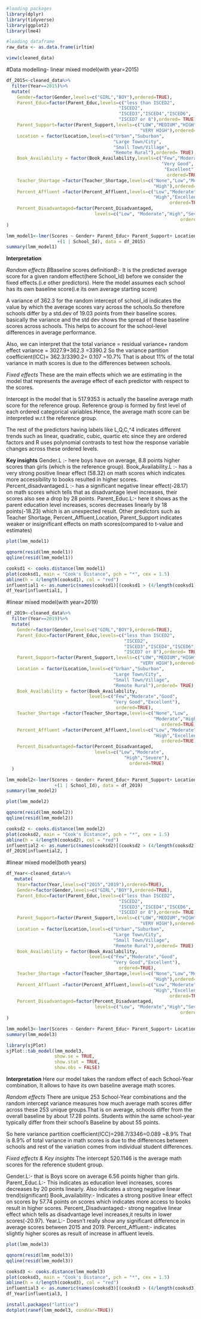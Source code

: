 ```r
#loading packages
library(dplyr)
library(tidyverse)
library(ggplot2)
library(lme4)
```
```r
#loading dataframe
raw_data <- as.data.frame(irltim)
```

```r
view(cleaned_data)
```

#Data modelling- linear mixed model(with year=2015)

```r
df_2015<-cleaned_data%>%
  filter(Year==2015)%>%
  mutate(
    Gender=factor(Gender,levels=c("GIRL","BOY"),ordered=TRUE),
    Parent_Educ=factor(Parent_Educ,levels=c("less than ISCED2",
                                          "ISCED2",
                                          "ISCED3","ISCED4","ISCED6",
                                          "ISCED7 or 8"),ordered= TRUE),
    Parent_Support=factor(Parent_Support,levels=c("LOW","MEDIUM","HIGH",
                                                  "VERY HIGH"),ordered=TRUE),
    Location = factor(Location,levels=c("Urban","Suburban",
                                        "Large Town/City",
                                        "Small Town/Village",
                                        "Remote Rural"),ordered= TRUE),
    Book_Availability = factor(Book_Availability,levels=c("Few","Moderate","Good",
                                                          "Very Good",
                                                           "Excellent"),
                                                            ordered=TRUE),
    Teacher_Shortage =factor(Teacher_Shortage,levels=c("None","Low","Moderate",
                                                       "High"),ordered=TRUE),
    Percent_Affluent =factor(Percent_Affluent,levels=c("Low","Moderate",
                                                       "High","Excellent"),
                                                             ordered=TRUE),
    Percent_Disadvantaged=factor(Percent_Disadvantaged,
                                 levels=c("Low", "Moderate","High","Severe"),
                                                                 ordered=TRUE)
)

lmm_model1<-lmer(Scores ~ Gender+ Parent_Educ+ Parent_Support+ Location + Book_Availability + Teacher_Shortage + Percent_Affluent + Percent_Disadvantaged+ Year
                   +(1 | School_Id), data = df_2015)
summary(lmm_model1)
```
**Interpretation**

*Random effects*
*B*Baseline scores definition*B*:-
It is the predicted average score for a given random effect(here School_Id) before we consider the fixed effects.(i.e other predictors).
Here the model assumes each school has its own baseline score(i.e its own average starting score)

A variance of 362.3 for the random intercept of school_id indicates the value by which the average scores vary across the schools.So therefore schools differ by a std.dev of 19.03 points from their baseline scores.
basically the variance and the std dev shows the spread of these baseline scores across schools.
This helps to account for the school-level differences in average performance.

Also, we can interpret that the total variance = residual variance+ random effect variance
                                               = 3027.9+362.3 =3390.2
                  So the variance partition coefficient(ICC)= 362.3/3390.2= 0.107
                                                            ~10.7%
  That is about 11% of the total variance in math scores is due to the differences between schools.

*Fixed effects*
These are the main effects which we are estimating in the model that represents the average effect of each predictor with respect to the scores. 

Intercept in the model that is 517.9353 is actually the baseline average math score for the reference group.
Reference group is formed by first level of each ordered categorical variables.Hence, the average math score can be interpreted w.r.t the reference group.

The rest of the predictors having labels like L,Q,C,^4 indicates different trends such as linear, quadratic, cubic, quartic etc since they are ordered factors and R uses polynomial contrasts to test how the response variable changes across these ordered levels.

**Key insights**
Gender.L :- here boys have on average, 8.8 points higher scores than girls
(which is the reference group).
Book_Availability.L :- has a very strong positive linear effect (58.32) on math scores which indicates more accessibility to books resulted in higher scores.
Percent_disadvantaged.L :- has a significant negative linear effect(-28.17) on math scores which tells that as disadvantage level increases, their scores also see a drop by 28 points.
Parent_Educ.L:- here it shows as the parent education level increases, scores decreases linearly by 18 points(-18.23) which is an unexpected result.
Other predictors such as Teacher Shortage, Percent_Affluent,Location, Parent_Support indicates weaker or insignificant effects on math scores(compared to t-value and estimates)

```r
plot(lmm_model1)
```
```r
qqnorm(resid(lmm_model1))
qqline(resid(lmm_model1))
```
```r
cooksd1 <- cooks.distance(lmm_model1)
plot(cooksd1, main = "Cook's Distance", pch = "*", cex = 1.5)
abline(h = 4/length(cooksd1), col = "red") 
influential1 <- as.numeric(names(cooksd1)[(cooksd1 > (4/length(cooksd1)))])
df_Year[influential1, ]
```



#linear mixed model(with year=2019)
```r
df_2019<-cleaned_data%>%
  filter(Year==2019)%>%
  mutate(
    Gender=factor(Gender,levels=c("GIRL","BOY"),ordered=TRUE),
    Parent_Educ=factor(Parent_Educ,levels=c("less than ISCED2",
                                            "ISCED2",
                                            "ISCED3","ISCED4","ISCED6",
                                            "ISCED7 or 8"),ordered= TRUE),
    Parent_Support=factor(Parent_Support,levels=c("LOW","MEDIUM","HIGH",
                                                  "VERY HIGH"),ordered=TRUE),
    Location = factor(Location,levels=c("Urban","Suburban",
                                        "Large Town/City",
                                        "Small Town/Village",
                                        "Remote Rural"),ordered= TRUE),
    Book_Availability = factor(Book_Availability,
                               levels=c("Few","Moderate","Good",
                                        "Very Good","Excellent"),
                                         ordered=TRUE),
    Teacher_Shortage =factor(Teacher_Shortage,levels=c("None","Low",
                                                       "Moderate","High"),
                                                          ordered=TRUE),
    Percent_Affluent =factor(Percent_Affluent,levels=c("Low","Moderate",
                                                       "High","Excellent"),
                                                          ordered=TRUE),
    Percent_Disadvantaged=factor(Percent_Disadvantaged,
                                 levels=c("Low","Moderate",
                                            "High","Severe"),
                                              ordered=TRUE)
  )

lmm_model2<-lmer(Scores ~ Gender+ Parent_Educ+ Parent_Support+ Location + Book_Availability + Teacher_Shortage + Percent_Affluent + Percent_Disadvantaged +Year 
                  +(1 | School_Id), data = df_2019)
summary(lmm_model2)
```

```r
plot(lmm_model2)
```

```r
qqnorm(resid(lmm_model2))
qqline(resid(lmm_model2))
```
```r
cooksd2 <- cooks.distance(lmm_model2)
plot(cooksd2, main = "Cook's Distance", pch = "*", cex = 1.5)
abline(h = 4/length(cooksd2), col = "red") 
influential2 <- as.numeric(names(cooksd2)[(cooksd2 > (4/length(cooksd2)))])
df_2019[influential2, ]
```



#linear mixed model(both years)
```r
df_Year<-cleaned_data%>%
   mutate(
    Year=factor(Year,levels=c("2015","2019"),ordered=TRUE),
    Gender=factor(Gender,levels=c("GIRL","BOY"),ordered=TRUE),
    Parent_Educ=factor(Parent_Educ,levels=c("less than ISCED2",
                                          "ISCED2",
                                          "ISCED3","ISCED4","ISCED6",
                                          "ISCED7 or 8"),ordered= TRUE),
    Parent_Support=factor(Parent_Support,levels=c("LOW","MEDIUM","HIGH",
                                                  "VERY HIGH"),ordered=TRUE),
    Location = factor(Location,levels=c("Urban","Suburban",
                                        "Large Town/City",
                                        "Small Town/Village",
                                        "Remote Rural"),ordered= TRUE),
    Book_Availability = factor(Book_Availability,
                               levels=c("Few","Moderate","Good",
                                        "Very Good","Excellent"),
                                          ordered=TRUE),
    Teacher_Shortage =factor(Teacher_Shortage,levels=c("None","Low","Moderate",
                                                       "High"),ordered=TRUE),
    Percent_Affluent =factor(Percent_Affluent,levels=c("Low","Moderate",
                                                       "High","Excellent"),
                                                             ordered=TRUE),
    Percent_Disadvantaged=factor(Percent_Disadvantaged,
                                 levels=c("Low", "Moderate","High","Severe"),
                                                                 ordered=TRUE)
)

lmm_model3<-lmer(Scores ~ Gender+ Parent_Educ+ Parent_Support+ Location + Book_Availability + Teacher_Shortage + Percent_Affluent + Percent_Disadvantaged +Year+ (1 | School_Id:Year), data = df_Year)
summary(lmm_model3)
```

```r
library(sjPlot)
sjPlot::tab_model(lmm_model3,
                  show.se = TRUE,
                  show.stat = TRUE,
                  show.obs = FALSE)
```
**Interpretation**
Here our model takes the random effect of each School-Year combination, It allows to have its own baseline average math scores.

*Random effects*
There are unique 253 School-Year combinations and the random intercept variance measures how much average math scores differ across these 253 unique groups.That is on average, schools differ from the overall baseline by about 17.28 points.
Students within the same school-year typically differ from their school's Baseline by about 55 points.

So here variance partition coefficient(ICC)=298.7/3346=0.089
                                                     ~8.9%
    That is 8.9% of total variance in math scores is due to the differences between schools and rest of the variation comes from individual student differences.

*Fixed effects & Key insights*
The intercept 520.1146 is the average math scores for the reference student group.

Gender.L:- that is Boys score on average 6.56 points higher than girls.
Parent_Educ.L:- This indicates as education level increases, scores decreases by 20 points linearly. Also indicates a strong negative linear trend(significant)
Book_availability:- Indicates a strong positive linear effect on scores by 57.74 points on scores which indicates more access to books result in higher scores.
Percent_Disadvantaged:- strong negative linear effect which tells as disadvantage level increases,it results in lower scores(-20.97).
Year.L:- Doesn't really show any significant difference in average scores between 2015 and 2019.
Percent_Affluent:- indicates slightly higher scores as result of increase in affluent levels.

```r
plot(lmm_model3)
```
```r
qqnorm(resid(lmm_model3))
qqline(resid(lmm_model3))
```
```r
cooksd3 <- cooks.distance(lmm_model3)
plot(cooksd3, main = "Cook's Distance", pch = "*", cex = 1.5)
abline(h = 4/length(cooksd3), col = "red") 
influential3 <- as.numeric(names(cooksd3)[(cooksd3 > (4/length(cooksd3)))])
df_Year[influential3, ]
```
```r
install.packages("lattice")
dotplot(ranef(lmm_model3, condVar=TRUE))
```

